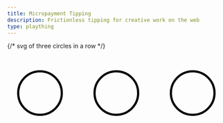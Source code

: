 ```yaml
---
title: Micropayment Tipping
description: Frictionless tipping for creative work on the web
type: plaything
---
```


<div>
    {/* svg of three circles in a row */}
    <svg
        width="100%"
        height="100%"
        viewBox="0 0 100 100"
        preserveAspectRatio="none"
    >
        <circle
            cx="15"
            cy="20"
            r="10"
            fill="transparent"
            stroke="black"
            stroke-width="1"
        />
        <circle
            cx="50"
            cy="20"
            r="10"
            fill="transparent"
            stroke="black"
            stroke-width="1"
        />
        <circle
            cx="85"
            cy="20"
            r="10"
            fill="transparent"
            stroke="black"
            stroke-width="1"
        />
    </svg>
</div>
